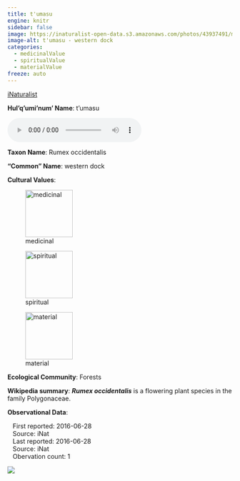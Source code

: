 ```yaml
---
title: t'umasu
engine: knitr
sidebar: false
image: https://inaturalist-open-data.s3.amazonaws.com/photos/43937491/medium.jpeg
image-alt: t'umasu - western dock
categories:
  - medicinalValue
  - spiritualValue
  - materialValue
freeze: auto
---
```


<div role="img" class="imerss-photo" style="background-image: url(https://inaturalist-open-data.s3.amazonaws.com/photos/43937491/medium.jpeg)" 
 alt="t'umasu - western dock">
 <a href="https://www.inaturalist.org/taxa/61086" target="_blank" class="taxonDisplay-iNat-extern">iNaturalist<span class="external-link"></span></a>
</div>

**Hul'q'umi'num' Name**: t'umasu

<audio controls>
  <source src="../../NA" type="audio/mpeg">
</audio>

**Taxon Name**: Rumex occidentalis

**"Common" Name**: western dock

**Cultural Values**:

:::{layout-nrow=1}
![medicinal](/files/medicinal.svg){width=106px}

![spiritual](/files/spiritual.svg){width=106px}

![material](/files/material.svg){width=106px}
:::

**Ecological Community**: Forests

**Wikipedia summary**:
<i><b>Rumex occidentalis</b></i> is a flowering plant species in the family Polygonaceae.

**Observational Data**:

|    First reported: 2016-06-28

|    Source: iNat

|    Last reported: 2016-06-28

|    Source: iNat

|    Obervation count: 1

![](community_dist.png)
